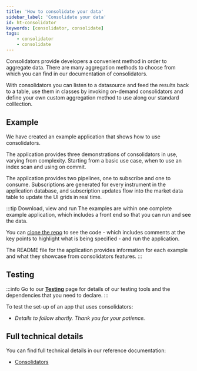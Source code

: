 ```yaml
---
title: 'How to consolidate your data'
sidebar_label: 'Consolidate your data'
id: ht-consolidator
keywords: [consolidator, consolidate]
tags:
    - consolidator
    - consolidate
---
```




Consolidators provide developers a convenient method in order to aggregate data. There are many aggregation methods to choose from which you can find in our documentation of consolidators.

With consolidators you can listen to a datasource and feed the results back to a table, use them in classes by invoking on-demand consolidators and define your own custom aggregation method to use along our standard colllection.

## Example
We have created an example application that shows how to use consolidators.

The application provides three demonstrations of consolidators in use, varying from complexity. Starting from a basic use case, when to use an index scan and using on commit.

The application provides two pipelines, one to subscribe and one to consume. Subscriptions are generated for every instrument in the application database, and subscription updates flow into the market data table to update the UI grids in real time.

:::tip Download, view and run
The examples are within one complete example application, which includes a front end so that you can run and see the data.

You can [clone the repo](https://github.com/genesiscommunitysuccess/howto-consolidators/tree/main) to see the code - which includes comments at the key points to highlight what is being specified - and run the application.

The README file for the application provides information for each example and what they showcase from consolidators features.
:::

## Testing

:::info
Go to our [**Testing**](/how-to/ht-prepare-test/) page for details of our testing tools and the dependencies that you need to declare.
:::

To test the set-up of an app that uses consolidators:

- *Details to follow shortly. Thank you for your patience.*

## Full technical details
You can find full technical details in our reference documentation:

- [Consolidators](/develop/server-capabilities/integrations/real-time-aggregation-consolidator/)
